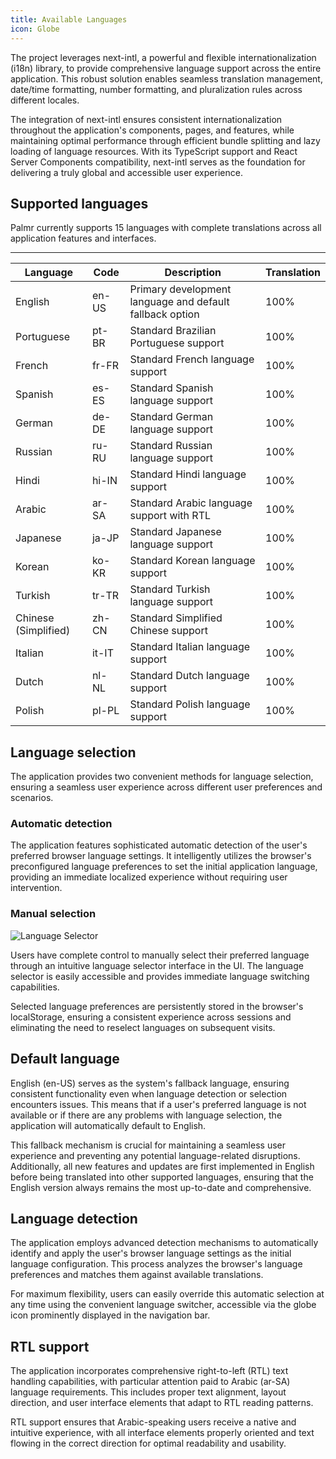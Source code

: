 ```yaml
---
title: Available Languages
icon: Globe
---
```


The project leverages next-intl, a powerful and flexible internationalization (i18n) library, to provide comprehensive language support across the entire application. This robust solution enables seamless translation management, date/time formatting, number formatting, and pluralization rules across different locales.

The integration of next-intl ensures consistent internationalization throughout the application's components, pages, and features, while maintaining optimal performance through efficient bundle splitting and lazy loading of language resources. With its TypeScript support and React Server Components compatibility, next-intl serves as the foundation for delivering a truly global and accessible user experience.

## Supported languages

Palmr currently supports 15 languages with complete translations across all application features and interfaces.

---

| Language             | Code  | Description                                              | Translation |
| -------------------- | ----- | -------------------------------------------------------- | ----------- |
| English              | en-US | Primary development language and default fallback option | 100%        |
| Portuguese           | pt-BR | Standard Brazilian Portuguese support                    | 100%        |
| French               | fr-FR | Standard French language support                         | 100%        |
| Spanish              | es-ES | Standard Spanish language support                        | 100%        |
| German               | de-DE | Standard German language support                         | 100%        |
| Russian              | ru-RU | Standard Russian language support                        | 100%        |
| Hindi                | hi-IN | Standard Hindi language support                          | 100%        |
| Arabic               | ar-SA | Standard Arabic language support with RTL                | 100%        |
| Japanese             | ja-JP | Standard Japanese language support                       | 100%        |
| Korean               | ko-KR | Standard Korean language support                         | 100%        |
| Turkish              | tr-TR | Standard Turkish language support                        | 100%        |
| Chinese (Simplified) | zh-CN | Standard Simplified Chinese support                      | 100%        |
| Italian              | it-IT | Standard Italian language support                        | 100%        |
| Dutch                | nl-NL | Standard Dutch language support                          | 100%        |
| Polish               | pl-PL | Standard Polish language support                         | 100%        |

## Language selection

The application provides two convenient methods for language selection, ensuring a seamless user experience across different user preferences and scenarios.

### Automatic detection

The application features sophisticated automatic detection of the user's preferred browser language settings. It intelligently utilizes the browser's preconfigured language preferences to set the initial application language, providing an immediate localized experience without requiring user intervention.

### Manual selection

![Language Selector](/assets/v3/languages/languages.png)

Users have complete control to manually select their preferred language through an intuitive language selector interface in the UI. The language selector is easily accessible and provides immediate language switching capabilities.

Selected language preferences are persistently stored in the browser's localStorage, ensuring a consistent experience across sessions and eliminating the need to reselect languages on subsequent visits.

## Default language

English (en-US) serves as the system's fallback language, ensuring consistent functionality even when language detection or selection encounters issues. This means that if a user's preferred language is not available or if there are any problems with language selection, the application will automatically default to English.

This fallback mechanism is crucial for maintaining a seamless user experience and preventing any potential language-related disruptions. Additionally, all new features and updates are first implemented in English before being translated into other supported languages, ensuring that the English version always remains the most up-to-date and comprehensive.

## Language detection

The application employs advanced detection mechanisms to automatically identify and apply the user's browser language settings as the initial language configuration. This process analyzes the browser's language preferences and matches them against available translations.

For maximum flexibility, users can easily override this automatic selection at any time using the convenient language switcher, accessible via the globe icon prominently displayed in the navigation bar.

## RTL support

The application incorporates comprehensive right-to-left (RTL) text handling capabilities, with particular attention paid to Arabic (ar-SA) language requirements. This includes proper text alignment, layout direction, and user interface elements that adapt to RTL reading patterns.

RTL support ensures that Arabic-speaking users receive a native and intuitive experience, with all interface elements properly oriented and text flowing in the correct direction for optimal readability and usability.

